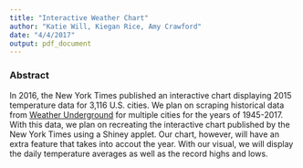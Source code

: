 ```yaml
---
title: "Interactive Weather Chart"
author: "Katie Will, Kiegan Rice, Amy Crawford"
date: "4/4/2017"
output: pdf_document
---
```


### Abstract

In 2016, the New York Times published an interactive chart displaying 2015 temperature data for 3,116 U.S. cities. We plan on scraping historical data from [Weather Underground](https://www.wunderground.com/) for multiple cities for the years of 1945-2017. With this data, we plan on recreating the interactive chart published by the New York Times using a Shiney applet. Our chart, however, will have an extra feature that takes into accout the year. With our visual, we will display the daily temperature averages as well as the record highs and lows. 
